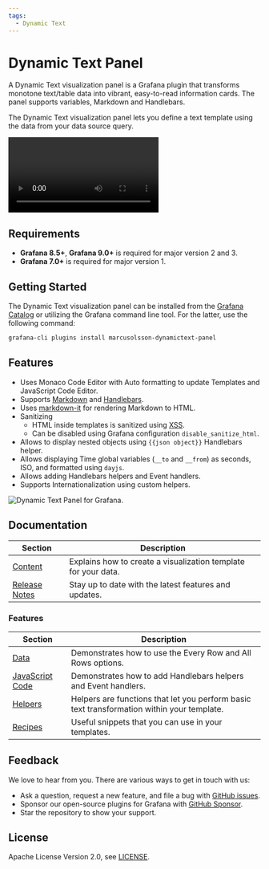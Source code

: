 ```yaml
---
tags:
  - Dynamic Text
---
```



# Dynamic Text Panel

A Dynamic Text visualization panel is a Grafana plugin that transforms monotone text/table data into vibrant, easy-to-read information cards. The panel supports variables, Markdown and Handlebars.

The Dynamic Text visualization panel lets you define a text template using the data from your data source query.

<Video
  src="https://www.youtube.com/embed/MpNZ4Yl-p0U"
  title="Markdown, HTML and Handlebars to transform data visualizations."
/>

## Requirements

- **Grafana 8.5+**, **Grafana 9.0+** is required for major version 2 and 3.
- **Grafana 7.0+** is required for major version 1.

## Getting Started

The Dynamic Text visualization panel can be installed from the [Grafana Catalog](https://grafana.com/grafana/plugins/marcusolsson-dynamictext-panel/) or utilizing the Grafana command line tool. For the latter, use the following command:

```bash
grafana-cli plugins install marcusolsson-dynamictext-panel
```

## Features

- Uses Monaco Code Editor with Auto formatting to update Templates and JavaScript Code Editor.
- Supports [Markdown](https://commonmark.org/help/) and [Handlebars](https://handlebarsjs.com/guide/expressions.html#basic-usage).
- Uses [markdown-it](https://github.com/markdown-it/markdown-it) for rendering Markdown to HTML.
- Sanitizing
  - HTML inside templates is sanitized using [XSS](https://jsxss.com/en/index.html).
  - Can be disabled using Grafana configuration `disable_sanitize_html`.
- Allows to display nested objects using `{{json object}}` Handlebars helper.
- Allows displaying Time global variables (`__to` and `__from`) as seconds, ISO, and formatted using `dayjs`.
- Allows adding Handlebars helpers and Event handlers.
- Supports Internationalization using custom helpers.

<Image
  title="Dynamic Text Panel for Grafana."
  src="/img/plugins/volkovlabs-dynamictext-panel/screenshot.png"
/>

## Documentation

| Section                  | Description                                                    |
| ------------------------ | -------------------------------------------------------------- |
| [Content](content)       | Explains how to create a visualization template for your data. |
| [Release Notes](release) | Stay up to date with the latest features and updates.          |

### Features

| Section                 | Description                                                                                |
| ----------------------- | ------------------------------------------------------------------------------------------ |
| [Data](data)            | Demonstrates how to use the Every Row and All Rows options.                                |
| [JavaScript Code](code) | Demonstrates how to add Handlebars helpers and Event handlers.                             |
| [Helpers](helpers)      | Helpers are functions that let you perform basic text transformation within your template. |
| [Recipes](recipes)      | Useful snippets that you can use in your templates.                                        |

## Feedback

We love to hear from you. There are various ways to get in touch with us:

- Ask a question, request a new feature, and file a bug with [GitHub issues](https://github.com/volkovlabs/volkovlabs-dynamictext-panel/issues/new/choose).
- Sponsor our open-source plugins for Grafana with [GitHub Sponsor](https://github.com/sponsors/VolkovLabs).
- Star the repository to show your support.

## License

Apache License Version 2.0, see [LICENSE](https://github.com/volkovlabs/volkovlabs-dynamictext-panel/blob/main/LICENSE).
